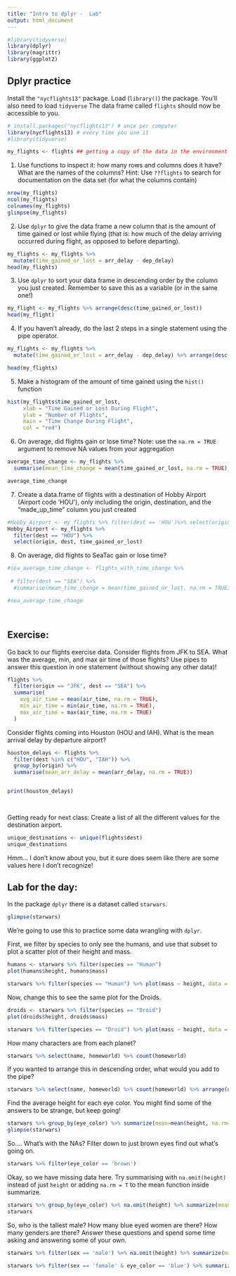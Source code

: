 ```yaml
---
title: "Intro to dplyr -  Lab"
output: html_document
---
```

```r
#library(tidyverse)
library(dplyr)
library(magrittr)
library(ggplot2)

```




## Dplyr practice

Install the `"nycflights13"` package. Load (`library()`) the package.
You'll also need to load `tidyverse` The data frame called `flights` should now be accessible to you.

```r
# install.packages("nycflights13") # once per computer 
library(nycflights13) # every time you use it
#library(tidyverse)

my_flights <- flights ## getting a copy of the data in the environment
```


1. Use functions to inspect it: how many rows and columns does it have? What are the names of the columns? Hint: Use `??flights` to search for documentation on the data set (for what the columns contain)

```r
nrow(my_flights)
ncol(my_flights)
colnames(my_flights)
glimpse(my_flights)
```


2. Use `dplyr` to give the data frame a new column that is the amount of time gained or lost while flying (that is: how much of the delay arriving occurred during flight, as opposed to before departing).

```r
my_flights <- my_flights %>%
  mutate(time_gained_or_lost = arr_delay - dep_delay)
head(my_flights)

```



3. Use `dplyr` to sort your data frame in descending order by the column you just created. Remember to save this as a variable (or in the same one!)

```r
my_flight <- my_flights %>% arrange(desc(time_gained_or_lost))
head(my_flight)
```

4. If you haven't already, do the last 2 steps in a single statement using the pipe operator. 

```r
my_flights <- my_flights %>%
  mutate(time_gained_or_lost = arr_delay - dep_delay) %>% arrange(desc(time_gained_or_lost))

head(my_flights)


```

5. Make a histogram of the amount of time gained using the `hist()` function

```r
hist(my_flights$time_gained_or_lost, 
     xlab = "Time Gained or Lost During Flight", 
     ylab = "Number of Flights", 
     main = "Time Change During Flight", 
     col = "red")

```


6. On average, did flights gain or lose time? Note: use the `na.rm = TRUE` argument to remove NA values from your aggregation

```r
average_time_change <- my_flights %>%
  summarise(mean_time_change = mean(time_gained_or_lost, na.rm = TRUE))

average_time_change

```


7. Create a data.frame of flights with a destination of Hobby Airport (Airport code 'HOU'), only including the origin, destination, and the "made_up_time" column you just created

```r
#Hobby_Airport <- my_flights %>% filter(dest == 'HOU')%>% select(origin, dest,my_flights)
Hobby_Airport <- my_flights %>%
  filter(dest == "HOU") %>%             
  select(origin, dest, time_gained_or_lost) 
```


8. On average, did flights to SeaTac gain or lose time?


```r
#sea_average_time_change <- flights_with_time_change %>%
  
 # filter(dest == "SEA") %>% 
  #summarise(mean_time_change = mean(time_gained_or_lost, na.rm = TRUE))

#sea_average_time_change




```

  
## Exercise: 


Go back to our flights exercise data. Consider flights from JFK to SEA. What was the average, min, and max air time of those flights? Use pipes to answer this question in one statement (without showing any other data)!

```r



flights %>%
  filter(origin == "JFK", dest == "SEA") %>%
  summarise(
    avg_air_time = mean(air_time, na.rm = TRUE),
    min_air_time = min(air_time, na.rm = TRUE),
    max_air_time = max(air_time, na.rm = TRUE)
  )


```

Consider flights coming into Houston (HOU and IAH). What is the mean arrival delay by departure airport? 

```r

houston_delays <- flights %>%
  filter(dest %in% c("HOU", "IAH")) %>%          
  group_by(origin) %>%                          
  summarise(mean_arr_delay = mean(arr_delay, na.rm = TRUE)) 


print(houston_delays)

  

```

Getting ready for next class: Create a list of all the different values for the destination airport.

```r
unique_destinations <- unique(flights$dest)
unique_destinations

```

Hmm... I don't know about you, but it sure does seem like there are some values here I don't recognize! 


## Lab for the day:


In the package `dplyr` there is a dataset called `starwars`. 

```r
glimpse(starwars)
```


We're going to use this to practice some data wrangling with `dplyr`. 

First, we filter by species to only see the humans, and use that subset to plot a scatter plot of their height and mass.  

```r
humans <- starwars %>% filter(species == "Human")
plot(humans$height, humans$mass)

starwars %>% filter(species == "Human") %>% plot(mass ~ height, data = .)

```

Now, change this to see the same plot for the Droids. 

```r
droids <- starwars %>% filter(species == "Droid")
plot(droids$height, droids$mass)

starwars %>% filter(species == "Droid") %>% plot(mass ~ height, data = .)

```


How many characters are from each planet?

```r

starwars %>% select(name, homeworld) %>% count(homeworld)

```

If you wanted to arrange this in descending order, what would you add to the pipe? 

```r
starwars %>% select(name, homeworld) %>% count(homeworld) %>% arrange(desc(n))

```

Find the average height for each eye color. You might find some of the answers to be strange, but keep going! 

```r
starwars %>% group_by(eye_color) %>% summarize(mean=mean(height, na.rm=TRUE))
glimpse(starwars)

```

So.... What's with the NAs? Filter down to just brown eyes find out what's going on. 


```r
starwars %>% filter(eye_color == 'brown')


```

Okay, so we have missing data here. Try summarising with `na.omit(height)` instead of just `height` or adding `na.rm = T` to the mean function inside summarize. 


```r
starwars %>% group_by(eye_color) %>% na.omit(height) %>% summarize(mean=mean(height))
starwars

```

So, who is the tallest male? How many blue eyed women are there? How many genders are there? Answer these questions and spend some time asking and answering some of your own. 


```r
starwars %>% filter(sex == 'male') %>% na.omit(height) %>% summarize(max=max(height))

starwars %>% filter(sex == 'female' & eye_color == 'blue') %>% summarize(n())
```


